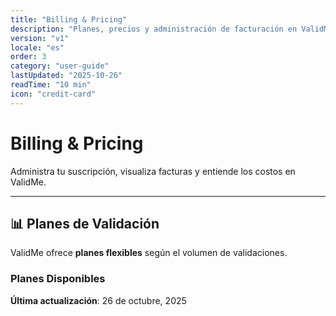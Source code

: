 ```yaml
---
title: "Billing & Pricing"
description: "Planes, precios y administración de facturación en ValidMe"
version: "v1"
locale: "es"
order: 3
category: "user-guide"
lastUpdated: "2025-10-26"
readTime: "10 min"
icon: "credit-card"
---
```


# Billing & Pricing

Administra tu suscripción, visualiza facturas y entiende los costos en ValidMe.

---

## 📊 Planes de Validación

ValidMe ofrece **planes flexibles** según el volumen de validaciones.

### Planes Disponibles



**Última actualización**: 26 de octubre, 2025